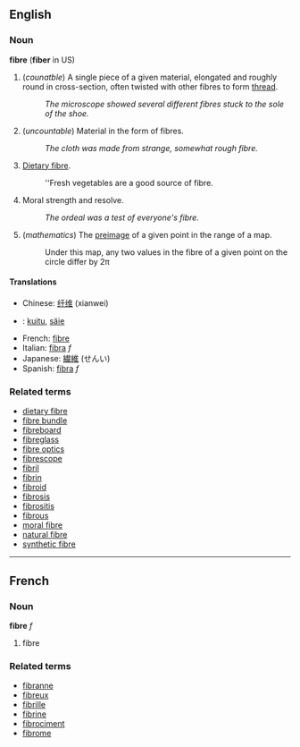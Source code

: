 ==English==
===Noun===
'''fibre''' ('''fiber''' in US)

# (''counatble'') A single piece of a given material, elongated and roughly round in cross-section, often twisted with other fibres to form [[thread]].
#: ''The microscope showed several different fibres stuck to the sole of the shoe.''
# (''uncountable'') Material in the form of fibres.
#: ''The cloth was made from strange, somewhat rough fibre.''
# [[Dietary fibre]].
#: ''Fresh vegetables are a good source of fibre.
# Moral strength and resolve.
#: ''The ordeal was a test of everyone's fibre.''
# (''mathematics'') The [[preimage]] of a given point in the range of a map.
#: Under this map, any two values in the fibre of a given point on the circle differ by 2&pi;

==== Translations ====
*Chinese: [[纤维]] (xianwei)
*{{fi}}: [[kuitu]], [[säie]]
*French: [[fibre#French|fibre]]
*Italian: [[fibra]] ''f''
*Japanese: [[繊維]] (せんい)
*Spanish: [[fibra]] ''f''

===Related terms===
*[[dietary fibre]]
*[[fibre bundle]]
*[[fibreboard]]
*[[fibreglass]]
*[[fibre optics]]
*[[fibrescope]]
*[[fibril]]
*[[fibrin]]
*[[fibroid]]
*[[fibrosis]]
*[[fibrositis]]
*[[fibrous]]
*[[moral fibre]]
*[[natural fibre]]
*[[synthetic fibre]]

----

==French==
===Noun===
'''fibre''' ''f''

# fibre

===Related terms===
*[[fibranne]]
*[[fibreux]]
*[[fibrille]]
*[[fibrine]]
*[[fibrociment]]
*[[fibrome]]